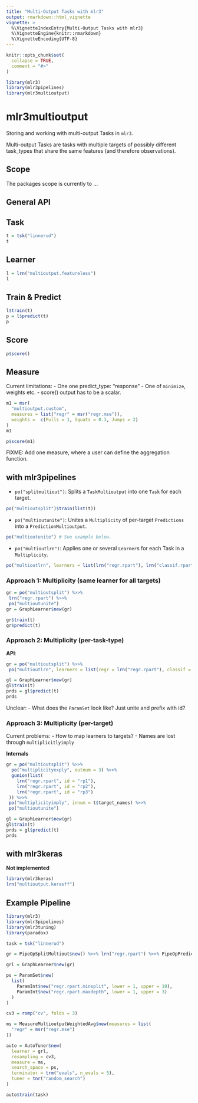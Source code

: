 ```yaml
---
title: "Multi-Output Tasks with mlr3"
output: rmarkdown::html_vignette
vignette: >
  %\VignetteIndexEntry{Multi-Output Tasks with mlr3}
  %\VignetteEngine{knitr::rmarkdown}
  %\VignetteEncoding{UTF-8}
---
```


```r
knitr::opts_chunk$set(
  collapse = TRUE,
  comment = "#>"
)
```

```r
library(mlr3)
library(mlr3pipelines)
library(mlr3multioutput)
```

# mlr3multioutput

Storing and working with multi-output Tasks in `mlr3`.

Multi-output Tasks are tasks with multiple targets of possibly different task_types that share the same features (and therefore observations).

## Scope

The packages scope is currently to ...



## General API

## Task

```r
t = tsk("linnerud")
t
```


## Learner


```r
l = lrn("multioutput.featureless")
l
```

## Train & Predict

```r
l$train(t)
p = l$predict(t)
p
```

## Score

```r
p$score()
```

## Measure

Current limitations:
- One one predict_type: "response"
- One of `minimize`, weights etc.
- score() output has to be a scalar.

```r
m1 = msr(
  "multioutput.custom",
  measures = list("regr" = msr("regr.mse")),
  weights =  c(Pulls = 1, Squats = 0.3, Jumps = 2)
)
m1
```

```r
p$score(m1)
```

FIXME: Add one measure, where a user can define the aggregation function.


## with mlr3pipelines

- `po("splitmultiout")`: Splits a `TaskMultioutput` into one `Task` for each target.

```r
po("multioutsplit")$train(list(t))
```

- `po("multioutunite")`: Unites a `Multiplicity` of per-target `Predictions` into a `PredictionMultioutput`.

```r
po("multioutunite") # See example below.
```

- `po("multioutlrn")`: Applies one or several `Learner`s for each Task in a `Multiplicity`.

```r
po("multioutlrn", learners = list(lrn("regr.rpart"), lrn("classif.rpart")))
```

### Approach 1: Multiplicity (same learner for all targets)

```r
gr = po("multioutsplit") %>>%
 lrn("regr.rpart") %>>%
 po("multioutunite")
gr = GraphLearner$new(gr)

gr$train(t)
gr$predict(t)
```

### Approach 2: Multiplicity (per-task-type)

**API**:

```r
gr = po("multioutsplit") %>>%
 po("multioutlrn", learners = list(regr = lrn("regr.rpart"), classif = lrn("classif.rpart")))

gl = GraphLearner$new(gr)
gl$train(t)
prds = gl$predict(t)
prds
```

Unclear:
- What does the `ParamSet` look like? Just unite and prefix with id?

### Approach 3: Multiplicity (per-target)

Current problems:
  - How to map learners to targets?
  - Names are lost through  `multiplicitlyimply`

**Internals**

```r
gr = po("multioutsplit") %>>%
  po("multiplicityexply", outnum = 3) %>>%
  gunion(list(
    lrn("regr.rpart", id = "rp1"),
    lrn("regr.rpart", id = "rp2"),
    lrn("regr.rpart", id = "rp3")
 )) %>>%
 po("multiplicityimply", innum = t$target_names) %>>%
 po("multioutunite")

gl = GraphLearner$new(gr)
gl$train(t)
prds = gl$predict(t)
prds
```

## with mlr3keras

**Not implemented**

```r
library(mlr3keras)
lrn("multioutput.kerasff")
```


## Example Pipeline

```r
library(mlr3)
library(mlr3pipelines)
library(mlr3tuning)
library(paradox)

task = tsk("linnerud")

gr = PipeOpSplitMultiout$new() %>>% lrn("regr.rpart") %>>% PipeOpPredictionMultiOutUnite$new()

grl = GraphLearner$new(gr)

ps = ParamSet$new(
  list(
    ParamInt$new("regr.rpart.minsplit", lower = 1, upper = 10),
    ParamInt$new("regr.rpart.maxdepth", lower = 1, upper = 3)
  )
)

cv3 = rsmp("cv", folds = 3)

ms = MeasureMultioutputWeightedAvg$new(measures = list(
  "regr" = msr("regr.mse")
))

auto = AutoTuner$new(
  learner = grl,
  resampling = cv3,
  measure = ms,
  search_space = ps,
  terminator = trm("evals", n_evals = 5),
  tuner = tnr("random_search")
)

auto$train(task)
```
